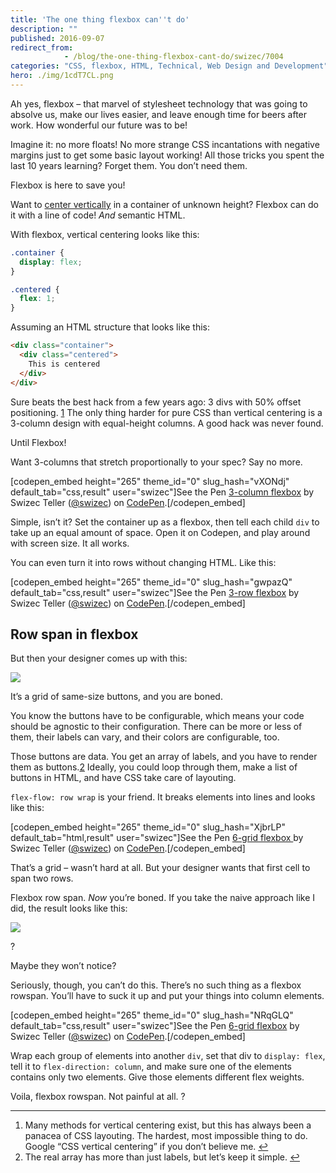 ```yaml
---
title: 'The one thing flexbox can''t do'
description: ""
published: 2016-09-07
redirect_from: 
            - /blog/the-one-thing-flexbox-cant-do/swizec/7004
categories: "CSS, flexbox, HTML, Technical, Web Design and Development"
hero: ./img/1cdT7CL.png
---
```

Ah yes, flexbox – that marvel of stylesheet technology that was going to absolve us, make our lives easier, and leave enough time for beers after work. How wonderful our future was to be!

Imagine it: no more floats! No more strange CSS incantations with negative margins just to get some basic layout working! All those tricks you spent the last 10 years learning? Forget them. You don’t need them.

Flexbox is here to save you!

Want to [center vertically](https://philipwalton.github.io/solved-by-flexbox/demos/vertical-centering/) in a container of unknown height? Flexbox can do it with a line of code! _And_ semantic HTML.

With flexbox, vertical centering looks like this:

```css
.container {
  display: flex;
}

.centered {
  flex: 1;
}
```

Assuming an HTML structure that looks like this:

```html
<div class="container">
  <div class="centered">
    This is centered
  </div>
</div>
```

Sure beats the best hack from a few years ago: 3 divs with 50% offset positioning. [1](#fn1-11043 "see footnote") The only thing harder for pure CSS than vertical centering is a 3-column design with equal-height columns. A good hack was never found.

Until Flexbox!

Want 3-columns that stretch proportionally to your spec? Say no more.

\[codepen_embed height=&quot;265&quot; theme_id=&quot;0&quot; slug_hash=&quot;vXONdj&quot; default_tab=&quot;css,result&quot; user=&quot;swizec&quot;]See the Pen [3-column flexbox](http://codepen.io/swizec/pen/vXONdj/) by Swizec Teller ([@swizec](http://codepen.io/swizec)) on [CodePen](http://codepen.io).\[/codepen_embed]

Simple, isn’t it? Set the container up as a flexbox, then tell each child `div` to take up an equal amount of space. Open it on Codepen, and play around with screen size. It all works.

You can even turn it into rows without changing HTML. Like this:

\[codepen_embed height=&quot;265&quot; theme_id=&quot;0&quot; slug_hash=&quot;gwpazQ&quot; default_tab=&quot;css,result&quot; user=&quot;swizec&quot;]See the Pen [3-row flexbox](http://codepen.io/swizec/pen/gwpazQ/) by Swizec Teller ([@swizec](http://codepen.io/swizec)) on [CodePen](http://codepen.io).\[/codepen_embed]

## Row span in flexbox

But then your designer comes up with this:

![](./img/1cdT7CL.png)

It’s a grid of same-size buttons, and you are boned.

You know the buttons have to be configurable, which means your code should be agnostic to their configuration. There can be more or less of them, their labels can vary, and their colors are configurable, too.

Those buttons are data. You get an array of labels, and you have to render them as buttons.[2](#fn2-11043 "see footnote") Ideally, you could loop through them, make a list of buttons in HTML, and have CSS take care of layouting.

`flex-flow: row wrap` is your friend. It breaks elements into lines and looks like this:

\[codepen_embed height=&quot;265&quot; theme_id=&quot;0&quot; slug_hash=&quot;XjbrLP&quot; default_tab=&quot;html,result&quot; user=&quot;swizec&quot;]See the Pen [6-grid flexbox ](http://codepen.io/swizec/pen/XjbrLP/)by Swizec Teller ([@swizec](http://codepen.io/swizec)) on [CodePen](http://codepen.io).\[/codepen_embed]

That’s a grid – wasn’t hard at all. But your designer wants that first cell to span two rows.

Flexbox row span. _Now_ you’re boned. If you take the naive approach like I did, the result looks like this:

![](./img/qgcOvyK.png)

?

Maybe they won’t notice?

Seriously, though, you can’t do this. There’s no such thing as a flexbox rowspan. You’ll have to suck it up and put your things into column elements.

\[codepen_embed height=&quot;265&quot; theme_id=&quot;0&quot; slug_hash=&quot;NRqGLQ&quot; default_tab=&quot;css,result&quot; user=&quot;swizec&quot;]See the Pen [6-grid flexbox](http://codepen.io/swizec/pen/NRqGLQ/) by Swizec Teller ([@swizec](http://codepen.io/swizec)) on [CodePen](http://codepen.io).\[/codepen_embed]

Wrap each group of elements into another `div`, set that div to `display: flex`, tell it to `flex-direction: column`, and make sure one of the elements contains only two elements. Give those elements different flex weights.

Voila, flexbox rowspan. Not painful at all. ?

---

1. Many methods for vertical centering exist, but this has always been a panacea of CSS layouting. The hardest, most impossible thing to do. Google “CSS vertical centering” if you don’t believe me. [↩︎](#fnr1-11043 "return to article")
2. The real array has more than just labels, but let’s keep it simple. [↩︎](#fnr2-11043 "return to article")
